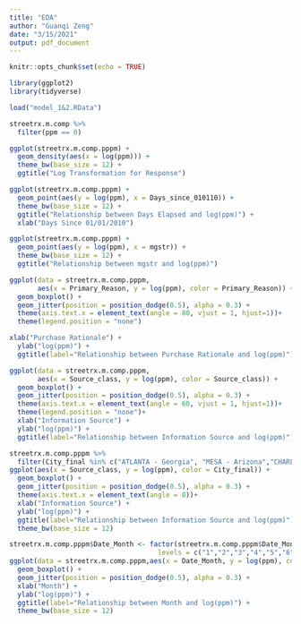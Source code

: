 ```yaml
---
title: "EDA"
author: "Guanqi Zeng"
date: "3/15/2021"
output: pdf_document
---
```


```r
knitr::opts_chunk$set(echo = TRUE)
```

```r
library(ggplot2)
library(tidyverse)
```

```r
load("model_1&2.RData")
```

```r
streetrx.m.comp %>% 
  filter(ppm == 0)
```

```r
ggplot(streetrx.m.comp.pppm) +
  geom_density(aes(x = log(ppm))) + 
  theme_bw(base_size = 12) +
  ggtitle("Log Transformation for Response")
```
```r
ggplot(streetrx.m.comp.pppm) +
  geom_point(aes(y = log(ppm), x = Days_since_010110)) + 
  theme_bw(base_size = 12) +
  ggtitle("Relationship between Days Elapsed and log(ppm)") +
  xlab("Days Since 01/01/2010")
```

```r
ggplot(streetrx.m.comp.pppm) +
  geom_point(aes(y = log(ppm), x = mgstr)) + 
  theme_bw(base_size = 12) +
  ggtitle("Relationship between mgstr and log(ppm)")
```


```r
ggplot(data = streetrx.m.comp.pppm,
       aes(x = Primary_Reason, y = log(ppm), color = Primary_Reason)) +
  geom_boxplot() +
  geom_jitter(position = position_dodge(0.5), alpha = 0.3) +
  theme(axis.text.x = element_text(angle = 80, vjust = 1, hjust=1))+
  theme(legend.position = "none")
```


```r
xlab("Purchase Rationale") +
  ylab("log(ppm)") +
  ggtitle(label="Relationship between Purchase Rationale and log(ppm)")
```


```r
ggplot(data = streetrx.m.comp.pppm,
       aes(x = Source_class, y = log(ppm), color = Source_class)) +
  geom_boxplot() +
  geom_jitter(position = position_dodge(0.5), alpha = 0.3) +
  theme(axis.text.x = element_text(angle = 60, vjust = 1, hjust=1))+
  theme(legend.position = "none")+
  xlab("Information Source") +
  ylab("log(ppm)") +
  ggtitle(label="Relationship between Information Source and log(ppm)")
```


```r
streetrx.m.comp.pppm %>% 
  filter(City_final %in% c("ATLANTA - Georgia", "MESA - Arizona","CHARLOTTE - North Carolina")) %>%
ggplot(aes(x = Source_class, y = log(ppm), color = City_final)) +
  geom_boxplot() + 
  geom_jitter(position = position_dodge(0.5), alpha = 0.3) +
  theme(axis.text.x = element_text(angle = 0))+
  xlab("Information Source") +
  ylab("log(ppm)") +
  ggtitle(label="Relationship between Information Source and log(ppm)") +
  theme_bw(base_size = 12)
```

```r
streetrx.m.comp.pppm$Date_Month <- factor(streetrx.m.comp.pppm$Date_Month,
                                     levels = c("1","2","3","4","5","6","7","8","9","10","11","12"))
ggplot(data = streetrx.m.comp.pppm,aes(x = Date_Month, y = log(ppm), color = Date_Month)) +
  geom_boxplot() + 
  geom_jitter(position = position_dodge(0.5), alpha = 0.3) +
  xlab("Month") +
  ylab("log(ppm)") +
  ggtitle(label="Relationship between Month and log(ppm)") +
  theme_bw(base_size = 12)
```

